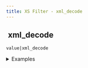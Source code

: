 ```yaml
---
title: XS Filter - xml_decode
---
```


## <img src="../assets/docuBadge (11).png" alt="" data-size="line" /> xml\_decode <a href="#xs-xml_decode" id="xs-xml_decode"></a>

`value|xml_decode`

<details>

<summary>Examples</summary>

```javascript
"<root><name>John</name></root>"|xml_decode    // Returns parsed XML object
```

</details>
